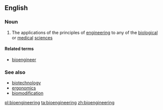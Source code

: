 ==English==

===Noun===
{{wikipedia}}
{{en-noun|-}}

# The applications of the principles of [[engineering]] to any of the [[biological]] or [[medical]] [[science]]s

====Related terms====
* [[bioengineer]]

===See also===
* [[biotechnology]]
* [[ergonomics]]
* [[biomodification]]

[[pl:bioengineering]]
[[ta:bioengineering]]
[[zh:bioengineering]]